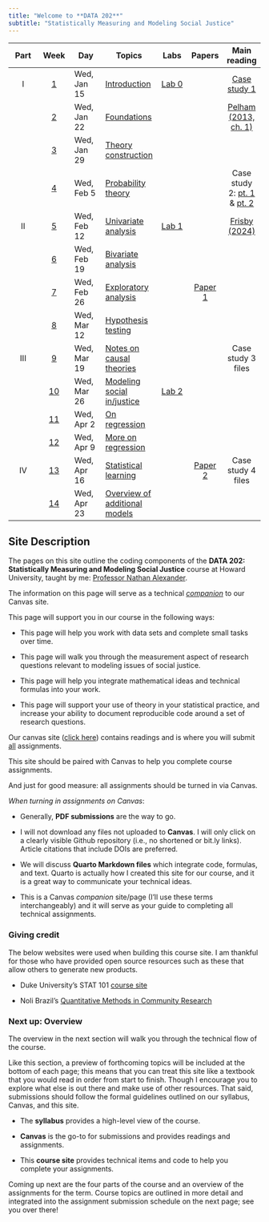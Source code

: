 ```yaml
---
title: "Welcome to **DATA 202**"
subtitle: "Statistically Measuring and Modeling Social Justice"
---
```


::: column-screen-inset-right
| Part | Week | Day | Topics | Labs | Papers | Main reading |
|:---------:|:---------:|-----------|-----------|:---------:|:---------:|:---------:|
| I | [1](weeks/week01.html) | Wed, Jan 15 | [Introduction](weeks/week01-slides.html) | [Lab 0](computing.html) |  | [Case study 1](https://canvas.howard.edu/courses/59441/modules){target="_blank"} |
|  | [2](weeks/week02.html) | Wed, Jan 22 | [Foundations](weeks/week02-slides.html) |  |  | [Pelham (2013, ch. 1)](https://www.dropbox.com/scl/fi/8mxvv4hdi43n1ollipp9g/_Pelham-B.-2013-.-Intermediate-Statistics-A-Conceptual-Course-Ch.-1-copy.pdf?rlkey=zltrtv567j94bs6ookj8sy8fe&dl=0){target="_blank"} |
|  | [3](weeks/week03.html) | Wed, Jan 29 | [Theory construction](weeks/week03-slides.html) |  |  |  |
|  | [4](weeks/week04.html) | Wed, Feb 5 | [Probability theory](weeks/week04-slides.html) |  |  | Case study 2:  [pt. 1 ](cases/case02-pt1.html) & [pt. 2](cases/case02-pt2.html) |
| II | [5](weeks/week05.html) | Wed, Feb 12 | [Univariate analysis](weeks/week05-slides.html) | [Lab 1](labs/lab1.html) |  | [Frisby (2024)](https://www.dropbox.com/scl/fi/b7sgjud5lm8z61kaw0gzr/frisby-2024-critical-quantitative-literacy-an-educational-foundation-for-critical-quantitative-research.pdf?rlkey=3e03lvj4ykidqo7jpgocmho8o&dl=0){target="_blank"} |
|  | [6](weeks/week06.html) | Wed, Feb 19 | [Bivariate analysis](weeks/week06-slides.html) |  |  |  |
|  | [7](weeks/week07.html) | Wed, Feb 26 | [Exploratory analysis](weeks/week07-slides.html) |  | [Paper 1](papers/paper1.html) |  |
|  | [8](weeks/week08.html) | Wed, Mar 12 | [Hypothesis testing](weeks/week08-slides.html) |  |  |  |
| III | [9](weeks/week09.html) | Wed, Mar 19 | [Notes on causal theories](weeks/week09-slides.html) |  |  | Case study 3 files |
|  | [10](weeks/week10.html) | Wed, Mar 26 | [Modeling social in/justice](weeks/week10-slides.html) | [Lab 2](labs/lab2.html) |  |  |
|  | [11](weeks/week11.html) | Wed, Apr 2 | [On regression](weeks/week11-slides.html) |  |  |  |
|  | [12](weeks/week12.html) | Wed, Apr 9 | [More on regression](weeks/week12-slides.html) |  |  |  |
| IV | [13](weeks/week13.html) | Wed, Apr 16 | [Statistical learning](weeks/week13-slides.html) |  | [Paper 2](papers/paper2.html) | Case study 4 files |
|  | [14](weeks/week14.html) | Wed, Apr 23 | [Overview of additional models](weeks/week14-slides.html) |  |  |  |
:::

## Site Description

The pages on this site outline the coding components of the **DATA 202: Statistically Measuring and Modeling Social Justice** course at Howard University, taught by me: [Professor Nathan Alexander](https://professornaite.github.io).

The information on this page will serve as a technical <u>*companion*</u> to our Canvas site.

This page will support you in our course in the following ways:

-   This page will help you work with data sets and complete small tasks over time.

-   This page will walk you through the measurement aspect of research questions relevant to modeling issues of social justice.

-   This page will help you integrate mathematical ideas and technical formulas into your work.

-   This page will support your use of theory in your statistical practice, and increase your ability to document reproducible code around a set of research questions.

Our canvas site ([click here](https://canvas.howard.edu/courses/59441)) contains readings and is where you will submit <u>all</u> assignments.

This site should be paired with Canvas to help you complete course assignments.

And just for good measure: all assignments should be turned in via Canvas.

*When turning in assignments on Canvas*:

-   Generally, **PDF submissions** are the way to go.

-   I will not download any files not uploaded to **Canvas**. I will only click on a clearly visible Github repository (i.e., no shortened or bit.ly links). Article citations that include DOIs are preferred.

-   We will discuss **Quarto Markdown files** which integrate code, formulas, and text. Quarto is actually how I created this site for our course, and it is a great way to communicate your technical ideas.

-   This is a Canvas *companion* site/page (I'll use these terms interchangeably) and it will serve as your guide to completing all technical assignments.

### Giving credit

The below websites were used when building this course site. I am thankful for those who have provided open source resources such as these that allow others to generate new products.

-   Duke University's STAT 101 [course site](https://sta101-f23.github.io/)

-   Noli Brazil's [Quantitative Methods in Community Research](https://crd150.github.io/index.html)

### Next up: Overview

The overview in the next section will walk you through the technical flow of the course.

Like this section, a preview of forthcoming topics will be included at the bottom of each page; this means that you can treat this site like a textbook that you would read in order from start to finish. Though I encourage you to explore what else is out there and make use of other resources. That said, submissions should follow the formal guidelines outlined on our syllabus, Canvas, and this site.

-   The **syllabus** provides a high-level view of the course.

-   **Canvas** is the go-to for submissions and provides readings and assignments.

-   This **course site** provides technical items and code to help you complete your assignments.

Coming up next are the four parts of the course and an overview of the assignments for the term. Course topics are outlined in more detail and integrated into the assignment submission schedule on the next page; see you over there!
